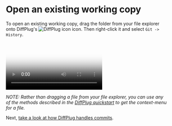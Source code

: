 
# Open an existing working copy

To open an existing working copy, drag the folder from your file explorer onto DiffPlug's <Image src="diff-list-icon.png" alt="DiffPlug icon" className="inline" /> icon.  Then right-click it and select `Git -> History`.

<Video
  poster="/intro/open-working-copy.png"
  source="/intro/open-working-copy.mp4"
/>

*NOTE: Rather than dragging a file from your file explorer, you can use any of the methods described in the [DiffPlug quickstart](https://docs.diffplug.com/2.0.2/getting-started/quickstart/) to get the context-menu for a file.*

Next, [take a look at how DiffPlug handles commits](/intro/commit).

